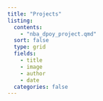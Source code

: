 ```yaml
---
title: "Projects"
listing:
  contents:
    - "nba_dpoy_project.qmd"
  sort: false
  type: grid
  fields:
    - title
    - image
    - author
    - date
  categories: false
---
```

